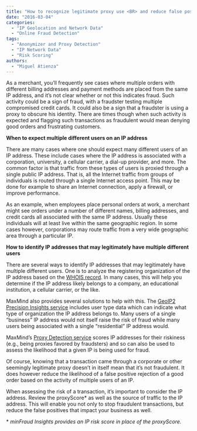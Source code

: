 ```yaml
---
title: "How to recognize legitimate proxy use <BR> and reduce false positives during order review"
date: "2016-03-04"
categories:
  - "IP Geolocation and Network Data"
  - "Online Fraud Detection"
tags:
  - "Anonymizer and Proxy Detection"
  - "IP Network Data"
  - "Risk Scoring"
authors:
  - "Miguel Atienza"
---
```


As a merchant, you’ll frequently see cases where multiple orders with different
billing addresses and payment methods are placed from the same IP address, and
it’s not clear whether or not this indicates fraud. Such activity could be a
sign of fraud, with a fraudster testing multiple compromised credit cards. It
could also be a sign that a fraudster is using a proxy to obscure his identity.
There are times though when such activity is expected and flagging such
transactions as fraudulent would mean denying good orders and frustrating
customers.

**When to expect multiple different users on an IP address**

There are many cases where one should expect many different users of an IP
address. These include cases where the IP address is associated with a
corporation, university, a cellular carrier, a dial-up provider, and more. The
common factor is that traffic from these types of users is proxied through a
single public IP address. That is, all the Internet traffic from groups of
individuals is routed through a single Internet access point. This may be done
for example to share an Internet connection, apply a firewall, or improve
performance.

As an example, when employees place personal orders at work, a merchant might
see orders under a number of different names, billing addresses, and credit
cards all associated with the same IP address. Usually these individuals will at
least live within the same geographic region. In some cases however,
corporations may route traffic from a very wide geographic area through a
particular IP.

**How to identify IP addresses that may legitimately have multiple different
users**

There are several ways to identify IP addresses that may legitimately have
multiple different users. One is to analyze the registering organization of the
IP address based on the [WHOIS record](https://whois.arin.net/ui). In many
cases, this will help you determine if the IP address likely belongs to a
company, an educational institution, a cellular carrier, or the like.

MaxMind also provides several solutions to help with this. The [GeoIP2 Precision
Insights service](https://www.maxmind.com/en/geoip2-precision-insights) includes
user type data which can indicate what type of organization the IP address
belongs to. Many users of a single “business” IP address would not itself raise
the risk of fraud while many users being associated with a single “residential”
IP address would.

MaxMind’s [Proxy Detection
service](https://www.maxmind.com/en/proxy-detection-service) scores IP addresses
for their riskiness (e.g., being proxies favored by fraudsters) and so can also
be used to assess the likelihood that a given IP is being used for fraud.

Of course, knowing that a transaction came through a corporate or other
seemingly legitimate proxy doesn’t in itself mean that it’s not fraudulent. It
does however reduce the likelihood of a false positive rejection of a good order
based on the activity of multiple users of an IP.

When assessing the risk of a transaction, it’s important to consider the IP
address. Review the proxyScore\* as well as the source of traffic to the IP
address. This will enable you not only to stop fraudulent transactions, but
reduce the false positives that impact your business as well.

\* _minFraud Insights provides an IP risk score in place of the proxyScore._
